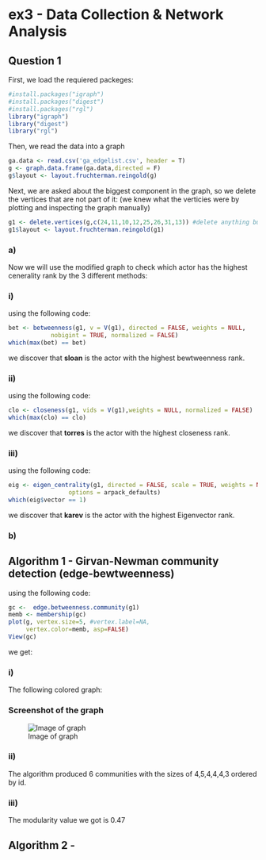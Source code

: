 # ex3 - Data Collection & Network Analysis

## Question 1

First, we load the requiered packeges:

```r
#install.packages("igraph")
#install.packages("digest")
#install.packages("rgl")
library("igraph")
library("digest")
library("rgl")
```

Then, we read the data into a graph

```r
ga.data <- read.csv('ga_edgelist.csv', header = T)
g <- graph.data.frame(ga.data,directed = F)
g$layout <- layout.fruchterman.reingold(g)
```

Next, we are asked about the biggest component in the graph, so we delete the vertices that are not part of it:
(we knew what the verticies were by plotting and inspecting the graph manually)

```r
g1 <- delete.vertices(g,c(24,11,10,12,25,26,31,13)) #delete anything but the biggest component
g1$layout <- layout.fruchterman.reingold(g1)
```
### a)

Now we will use the modified graph to check which actor has the highest cenerality rank by the 3 different methods:

### i)

using the following code:

```r
bet <- betweenness(g1, v = V(g1), directed = FALSE, weights = NULL,
            nobigint = TRUE, normalized = FALSE)
which(max(bet) == bet)
```
we discover that **sloan** is the actor with the highest bewtweenness rank.

### ii)

using the following code:

```r
clo <- closeness(g1, vids = V(g1),weights = NULL, normalized = FALSE)
which(max(clo) == clo)
```
we discover that **torres** is the actor with the highest closeness rank.

### iii)

using the following code:

```r
eig <- eigen_centrality(g1, directed = FALSE, scale = TRUE, weights = NULL,
                 options = arpack_defaults)
which(eig$vector == 1)
```
we discover that **karev** is the actor with the highest Eigenvector rank.

### b)

## Algorithm 1 - Girvan-Newman community detection (edge-bewtweenness)

using the following code:

```r
gc <-  edge.betweenness.community(g1)
memb <- membership(gc)
plot(g, vertex.size=5, #vertex.label=NA,
     vertex.color=memb, asp=FALSE)
View(gc)
```
we get:

### i)

The following colored graph:

### Screenshot of the graph
![Image of graph](https://github.com/ofir-cohen/ex3/blob/master/images/gc_colored_graph.PNG)

### ii) 

The algorithm produced 6 communities with the sizes of 4,5,4,4,4,3 ordered by id.

### iii) 

The modularity value we got is 0.47

## Algorithm 2 - 
